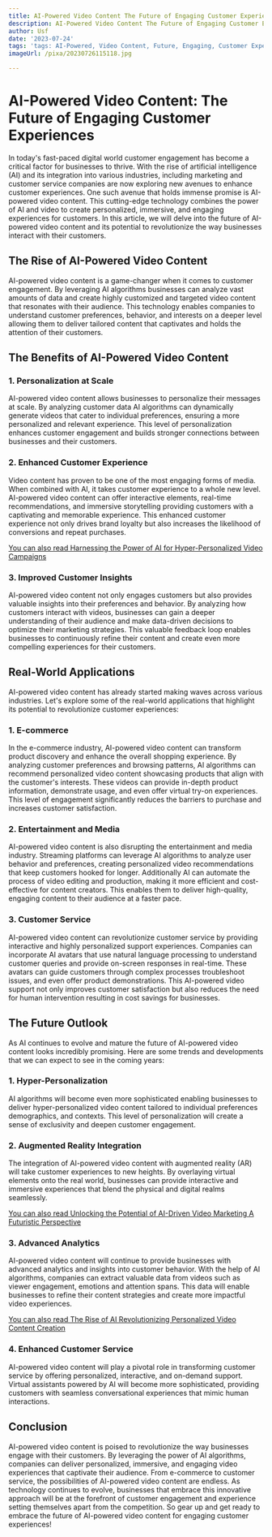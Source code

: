```yaml
---
title: AI-Powered Video Content The Future of Engaging Customer Experiences
description: AI-Powered Video Content The Future of Engaging Customer Experiences
author: Usf
date: '2023-07-24'
tags: 'tags: AI-Powered, Video Content, Future, Engaging, Customer Experiences'
imageUrl: /pixa/20230726115118.jpg

---
```

#  AI-Powered  Video Content: The  Future of Engaging Customer Experiences

In today's fast-paced digital world customer engagement has become a critical factor for businesses to thrive. With the rise of artificial intelligence (AI) and its integration into various  industries, including marketing  and customer service companies are now  exploring new avenues to enhance customer experiences. One such avenue that holds immense promise is AI-powered video content. This cutting-edge technology combines the  power of AI  and video to create personalized, immersive, and engaging experiences for customers. In this article,  we will delve  into the future of  AI-powered video content and its potential to revolutionize the way  businesses interact with their customers.

## The Rise of AI-Powered Video Content

AI-powered video content is a game-changer when it comes to customer engagement. By leveraging AI algorithms businesses can analyze vast amounts of data and create  highly customized and targeted video content  that resonates with their audience. This technology enables companies to understand customer preferences, behavior, and interests on a deeper level allowing them to deliver tailored content  that captivates  and holds the attention of their customers.

## The Benefits of AI-Powered  Video  Content

### 1. Personalization at Scale

AI-powered video content allows businesses to personalize their messages at scale. By analyzing customer data AI  algorithms can  dynamically generate videos that cater to individual preferences, ensuring a  more personalized and relevant experience. This level of personalization enhances customer engagement and builds stronger connections between businesses and their  customers.

### 2. Enhanced Customer Experience

Video content has proven to be one of the most engaging forms of  media. When combined with AI, it takes customer experience to a whole new level. AI-powered video content can offer interactive elements, real-time recommendations, and immersive storytelling providing customers with a captivating and memorable experience. This enhanced customer experience not only drives  brand loyalty but also increases the likelihood of conversions and repeat purchases.

[You  can also read Harnessing the Power of AI for Hyper-Personalized Video Campaigns](Harnessing%20the%20Power%20of%20AI%20for%20Hyper-Personalized%20Video%20Campaigns)


### 3. Improved Customer Insights

AI-powered video content not only engages  customers but also provides valuable insights  into their preferences and behavior. By analyzing how customers interact with videos, businesses can gain a deeper understanding of their audience and make data-driven decisions to  optimize their marketing strategies. This valuable feedback  loop enables businesses to continuously refine their content and create even more compelling experiences for their customers.

## Real-World Applications

AI-powered  video content has  already started making  waves across various industries. Let's explore some of the real-world  applications that highlight its potential  to revolutionize  customer experiences:

### 1. E-commerce

In  the e-commerce industry, AI-powered  video  content can transform product discovery and enhance the overall shopping experience. By analyzing customer preferences and  browsing patterns, AI algorithms can recommend personalized video  content showcasing products that align with the  customer's interests. These videos can provide in-depth product information, demonstrate usage,  and even offer virtual try-on experiences. This level of engagement significantly  reduces the barriers to  purchase and increases customer satisfaction.

### 2. Entertainment and Media

AI-powered video  content is also disrupting the entertainment and media industry. Streaming platforms can leverage AI algorithms to analyze user behavior and preferences, creating personalized  video recommendations that keep customers hooked for longer. Additionally AI can automate the process of video editing and production, making it more efficient and cost-effective for content creators. This enables them to deliver high-quality, engaging content to  their audience at a faster pace.

### 3. Customer Service

AI-powered video content can revolutionize customer  service  by providing interactive and highly personalized support experiences. Companies can incorporate AI avatars that use natural language processing  to understand customer  queries and provide on-screen responses in  real-time. These avatars can guide customers through complex processes troubleshoot  issues, and even offer product demonstrations. This AI-powered video  support not only improves customer satisfaction but  also reduces  the need for human intervention resulting in cost savings for  businesses.

## The Future Outlook

As AI continues to evolve and mature the future of AI-powered video content looks incredibly promising. Here are some trends and developments that we can expect to see in the coming years:

### 1. Hyper-Personalization

AI algorithms will  become even more sophisticated enabling businesses to deliver hyper-personalized video content tailored to  individual preferences demographics, and contexts. This level of personalization will create a sense of exclusivity and deepen  customer engagement.

###  2.  Augmented Reality Integration

The integration of  AI-powered  video content with augmented reality (AR) will take customer experiences to new heights. By overlaying  virtual elements onto the real world, businesses can provide interactive and  immersive experiences  that blend the  physical and digital realms seamlessly.

[You can also read Unlocking the Potential  of AI-Driven Video Marketing A Futuristic Perspective](Unlocking%20the%20Potential%20of%20AI-Driven%20Video%20Marketing%20A%20Futuristic%20Perspective)


### 3. Advanced Analytics

AI-powered video content will  continue to provide  businesses with  advanced analytics and insights into customer behavior. With the help  of AI algorithms, companies  can extract  valuable data from videos such as viewer engagement, emotions  and attention spans.  This  data  will enable businesses to refine their content strategies and create more impactful video experiences.

[You can  also  read The Rise of AI Revolutionizing Personalized Video Content Creation](The%20Rise%20of%20AI%20Revolutionizing%20Personalized%20Video%20Content%20Creation)


### 4. Enhanced Customer Service

AI-powered video content will play a pivotal role in transforming customer  service by  offering personalized, interactive,  and on-demand support. Virtual assistants powered by AI will become more sophisticated,  providing  customers with seamless conversational experiences  that mimic human interactions.

## Conclusion

AI-powered video content is poised to revolutionize the  way businesses engage with their customers. By leveraging the power of AI algorithms, companies can deliver personalized, immersive, and engaging  video experiences that captivate their audience. From e-commerce to customer  service, the possibilities of AI-powered video content are endless. As  technology continues to evolve, businesses that embrace  this innovative approach will be at the forefront of customer engagement and experience  setting themselves apart  from the competition. So gear up and get ready to embrace the future  of AI-powered video content for engaging customer experiences!